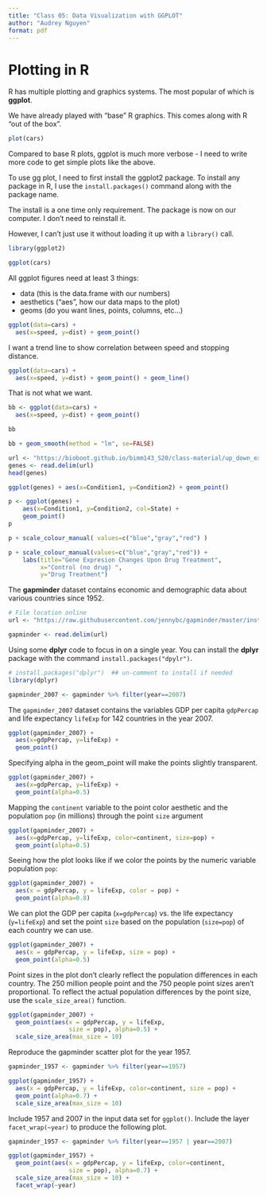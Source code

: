 ```yaml
---
title: "Class 05: Data Visualization with GGPLOT"
author: "Audrey Nguyen"
format: pdf
---
```


# Plotting in R

R has multiple plotting and graphics systems. The most popular of which is **ggplot**. 

We have already played with "base" R graphics. This comes along with R "out of the box". 

```r
plot(cars)
```

Compared to base R plots, ggplot is much more verbose - I need to write more code to get simple plots like the above.

To use gg plot, I need to first install the ggplot2 package. To install any package in R, I use the `install.packages()` command along with the package name.

The install is a one time only requirement. The package is now on our computer. I don't need to reinstall it. 

However, I can't just use it without loading it up with a `library()` call. 

```r
library(ggplot2)
```


```r
ggplot(cars)
```

All ggplot figures need at least 3 things: 

- data (this is the data.frame with our numbers)
- aesthetics ("aes", how our data maps to the plot)
- geoms (do you want lines, points, columns, etc...)

```r
ggplot(data=cars) + 
  aes(x=speed, y=dist) + geom_point()
```

I want a trend line to show correlation between speed and stopping distance.

```r
ggplot(data=cars) + 
  aes(x=speed, y=dist) + geom_point() + geom_line()
```
That is not what we want. 
```r
bb <- ggplot(data=cars) + 
  aes(x=speed, y=dist) + geom_point()     

bb
```
```r
bb + geom_smooth(method = "lm", se=FALSE)
```

```r
url <- "https://bioboot.github.io/bimm143_S20/class-material/up_down_expression.txt"
genes <- read.delim(url)
head(genes)
```

```r
ggplot(genes) + aes(x=Condition1, y=Condition2) + geom_point()
```

```r
p <- ggplot(genes) + 
    aes(x=Condition1, y=Condition2, col=State) +
    geom_point()
p
```

```r
p + scale_colour_manual( values=c("blue","gray","red") )
```

```r
p + scale_colour_manual(values=c("blue","gray","red")) +
    labs(title="Gene Expresion Changes Upon Drug Treatment",
         x="Control (no drug) ",
         y="Drug Treatment")
```

The **gapminder** dataset contains economic and demographic data about various countries since 1952. 

```r
# File location online
url <- "https://raw.githubusercontent.com/jennybc/gapminder/master/inst/extdata/gapminder.tsv"

gapminder <- read.delim(url)
```

Using some **dplyr** code to focus in on a single year. You can install the **dplyr** package with the command `install.packages("dpylr")`. 

```r
# install.packages("dplyr")  ## un-comment to install if needed
library(dplyr)

gapminder_2007 <- gapminder %>% filter(year==2007)
```

The `gapminder_2007` dataset contains the variables GDP per capita `gdpPercap` and life expectancy `lifeExp` for 142 countries in the year 2007. 

```r
ggplot(gapminder_2007) +
  aes(x=gdpPercap, y=lifeExp) +
  geom_point()
```

Specifying alpha in the geom_point will make the points slightly transparent. 

```r
ggplot(gapminder_2007) +
  aes(x=gdpPercap, y=lifeExp) +
  geom_point(alpha=0.5)
```

Mapping the `continent` variable to the point color aesthetic and the population `pop` (in millions) through the point `size` argument 

```r
ggplot(gapminder_2007) +
  aes(x=gdpPercap, y=lifeExp, color=continent, size=pop) +
  geom_point(alpha=0.5)
```
Seeing how the plot looks like if we color the points by the numeric variable population `pop`:
```r
ggplot(gapminder_2007) + 
  aes(x = gdpPercap, y = lifeExp, color = pop) +
  geom_point(alpha=0.8)
```

We can plot the GDP per capita (`x=gdpPercap`) vs. the life expectancy (`y=lifeExp`) and set the point `size` based on the population (`size=pop`) of each country we can use. 

```r
ggplot(gapminder_2007) + 
  aes(x = gdpPercap, y = lifeExp, size = pop) +
  geom_point(alpha=0.5)
```

Point sizes in the plot don't clearly reflect the population differences in each country. The 250 million people point and the 750 people point sizes aren't proportional. To reflect the actual population differences by the point size, use the `scale_size_area()` function. 

```r
ggplot(gapminder_2007) + 
  geom_point(aes(x = gdpPercap, y = lifeExp,
                 size = pop), alpha=0.5) + 
  scale_size_area(max_size = 10)
```

Reproduce the gapminder scatter plot for the year 1957. 

```r
gapminder_1957 <- gapminder %>% filter(year==1957)

ggplot(gapminder_1957) + 
  aes(x = gdpPercap, y = lifeExp, color=continent, size = pop) + 
  geom_point(alpha=0.7) + 
  scale_size_area(max_size = 10)
```

Include 1957 and 2007 in the input data set for `ggplot()`. Include the layer `facet_wrap(~year)` to produce the following plot. 

```r
gapminder_1957 <- gapminder %>% filter(year==1957 | year==2007)

ggplot(gapminder_1957) + 
  geom_point(aes(x = gdpPercap, y = lifeExp, color=continent,
                 size = pop), alpha=0.7) + 
  scale_size_area(max_size = 10) +
  facet_wrap(~year)
```


